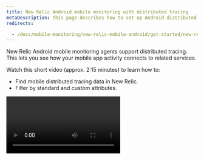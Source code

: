 ```yaml
---
title: New Relic Android mobile monitoring with distributed tracing
metaDescription: This page describes how to set up Android distributed tracing.
redirects:

  - /docs/mobile-monitoring/new-relic-mobile-android/get-started/new-relic-mobile-and-dt
---
```

New Relic Android mobile monitoring agents support distributed tracing. This lets you see how your mobile app activity connects to related services.

Watch this short video (approx. 2:15 minutes) to learn how to:

* Find mobile distributed tracing data in New Relic.
* Filter by standard and custom attributes.

<Video id="tkAxeE5cT2Q" type="youtube" />

## Requirements

We recommend the most current agent, but to use distributed tracing you need at least Android agent version 6.0.0.

<Callout variant="tip">
Infinite Tracing is not yet available for mobile monitoring.
</Callout>

## How to set up distributed tracing

For mobile agents that support this feature, it’s enabled by default. 

If you prefer to turn off distributed tracing, see the following: [Android feature flag](/docs/mobile-monitoring/new-relic-mobile-android/api-guides/android-agent-configuration-feature-flags/#dt)

## Find data

Mobile spans appear in any [New Relic distributed tracing UI](/docs/understand-dependencies/distributed-tracing/ui-data/additional-distributed-tracing-features-new-relic-one/) where those spans are part of a trace. 

Here are some tips for finding and querying data:

* You can find end-user-originating traces in any [New Relic One distributed tracing UI](/docs/understand-dependencies/distributed-tracing/ui-data/additional-distributed-tracing-features-new-relic-one).
* In the distributed tracing UI, end-user spans are indicated with the ![New Relic distributed tracing browser span icon](./images/mobile-icon.png "distributed-tracing-browser-span-icon.png") icon.
* To see a span's attributes, select [a span in the UI](/docs/apm/distributed-tracing/ui-data/understand-use-distributed-tracing-data#span-details).
* Spans are reported as [Span data](/attribute-dictionary/?event=Span), and can be [queried in New Relic](/docs/using-new-relic/data/understand-data/query-new-relic-data).
* Query tips:
  * Query by browser app name by setting `mobileApp.name` to the browser app name.
  * Query for traces containing at least one mobile app span with `mobileApp.name is not null`.
  * Query for traces containing at least one back-end app with `appName is not null`.
  * Query for traces containing both mobile and back-end spans by combining the two previous conditions.

## Troubleshooting

If you don't see end-user spans, or are having other distributed tracing issues, see [Troubleshooting](/docs/apm/distributed-tracing/troubleshooting/troubleshooting-missing-trace-data#browser-data).
